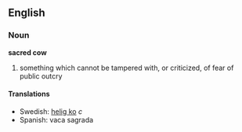 ==English==
===Noun===
'''sacred cow'''

#something which cannot be tampered with, or criticized, of fear of public outcry

====Translations====
*Swedish: [[helig ko]] ''c''
*Spanish: vaca sagrada